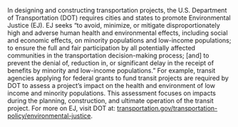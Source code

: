 In designing and constructing transportation projects, the U.S. Department of Transportation (DOT) requires cities and states to promote Environmental Justice (EJ).
EJ seeks “to avoid, minimize, or mitigate disproportionately high and adverse human health and environmental effects, including social and economic effects, on minority populations and low-income populations;
to ensure the full and fair participation by all potentially affected communities in the transportation decision-making process; [and] to prevent the denial of, reduction in, or significant delay in the receipt of benefits by minority and low-income populations.”
For example, transit agencies applying for federal grants to fund transit projects are required by DOT to assess a project’s impact on the health and environment of low income and minority populations.
This assessment focuses on impacts during the planning, construction, and ultimate operation of the transit project.
For more on EJ, visit DOT at: [transportation.gov/transportation-policy/environmental-justice](https://www.transportation.gov/transportation-policy/environmental-justice).
